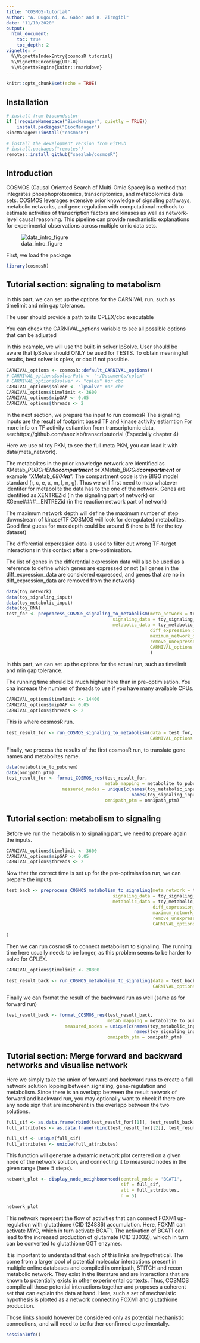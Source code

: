 ```yaml
---
title: "COSMOS-tutorial"
author: "A. Dugourd, A. Gabor and K. Zirngibl"
date: "11/10/2020"
output:
  html_document: 
    toc: true
    toc_depth: 2
vignette: >
  %\VignetteIndexEntry{cosmosR tutorial}
  %\VignetteEncoding{UTF-8}
  %\VignetteEngine{knitr::rmarkdown}
---
```

  
```r
knitr::opts_chunk$set(echo = TRUE)
```

## Installation
```r
# install from bioconductor
if (!requireNamespace("BiocManager", quietly = TRUE))
    install.packages("BiocManager")
BiocManager::install("cosmosR")

# install the development version from GitHub
# install.packages("remotes")
remotes::install_github("saezlab/cosmosR")
```

## Introduction

COSMOS (Causal Oriented Search of Multi-Omic Space) is a method that integrates phosphoproteomics, transcriptomics, and metabolomics data sets. COSMOS leverages extensive prior knowledge of signaling pathways, metabolic networks, and gene regulation with computational methods to estimate activities of transcription factors and kinases as well as network-level causal reasoning. This pipeline can provide mechanistic explanations for experimental observations across multiple omic data sets.

![data_intro_figure](../inst/figures/intro_data.png)

First, we load the package

```r
library(cosmosR)
```

## Tutorial section: signaling to metabolism

In this part, we can set up the options for the CARNIVAL run, such as timelimit and min gap tolerance.

The user should provide a path to its CPLEX/cbc executable

You can check the CARNIVAL_options variable to see all possible options that can be adjusted

In this example, we will use the built-in solver lpSolve. User should be aware that lpSolve should ONLY be used for TESTS. To obtain meaningful results, best solver is cplex, or cbc if not possible.

```r
CARNIVAL_options <- cosmosR::default_CARNIVAL_options()
# CARNIVAL_options$solverPath <- "~/Documents/cplex"
# CARNIVAL_options$solver <- "cplex" #or cbc
CARNIVAL_options$solver <- "lpSolve" #or cbc
CARNIVAL_options$timelimit <- 3600
CARNIVAL_options$mipGAP <- 0.05
CARNIVAL_options$threads <- 2
```

In the next section, we prepare the input to run cosmosR
The signaling inputs are the result of footprint based TF and kinase activity estiamtion
For more info on TF activity estiamtion from transcriptomic data, see:https://github.com/saezlab/transcriptutorial (Especially chapter 4)

Here we use of toy PKN, to see the full meta PKN, you can load it with data(meta_network).

The metabolites in the prior knowledge network are identified as XMetab__PUBCHEMid___compartment____ or XMetab__BIGGid___compartment____
or example “XMetab__6804___m____”. The compartment code is the BIGG model standard (r, c, e, x, m, l, n, g). 
Thus we will first need to map whatever identifer for metabolite the data has to the one of the network.
Genes are identified as XENTREZid (in the signaling part of network) or XGene####__ENTREZid (in the reaction network part of network)

The maximum network depth will define the maximum number of step downstream of kinase/TF COSMOS will look for deregulated metabolites. Good first guess for max depth could be around 6 (here is 15 for the toy dataset)

The differential experession data is used to filter out wrong TF-target interactions in this context after a pre-optimisation.

The list of genes in the differential expression data will also be used as a reference to define which genes are expressed or not (all genes in the diff_expression_data are considered expressed, and genes that are no in diff_expression_data are removed from the network)

```r
data(toy_network)
data(toy_signaling_input)
data(toy_metabolic_input)
data(toy_RNA)
test_for <- preprocess_COSMOS_signaling_to_metabolism(meta_network = toy_network,
                                        signaling_data = toy_signaling_input,
                                        metabolic_data = toy_metabolic_input,
                                                      diff_expression_data = toy_RNA,
                                                      maximum_network_depth = 15,
                                                      remove_unexpressed_nodes = TRUE,
                                                      CARNIVAL_options = CARNIVAL_options
                                                      )
```

In this part, we can set up the options for the actual run, such as timelimit and min gap tolerance.

The running time should be much higher here than in pre-optimisation. You cna increase the number of threads to use if you have many available CPUs.

```r
CARNIVAL_options$timelimit <- 14400
CARNIVAL_options$mipGAP <- 0.05
CARNIVAL_options$threads <- 2
```

This is where cosmosR run.

```r
test_result_for <- run_COSMOS_signaling_to_metabolism(data = test_for,
                                                      CARNIVAL_options = CARNIVAL_options)
```

Finally, we process the results of the first cosmosR run, to translate gene names and metabolites name.

```r
data(metabolite_to_pubchem)
data(omnipath_ptm)
test_result_for <- format_COSMOS_res(test_result_for,
                                     metab_mapping = metabolite_to_pubchem,
                     measured_nodes = unique(c(names(toy_metabolic_input),
                                               names(toy_signaling_input))),
                                     omnipath_ptm = omnipath_ptm)
```

## Tutorial section: metabolism to signaling 

Before we run the metabolism to signaling part, we need to prepare again the inputs. 
```r
CARNIVAL_options$timelimit <- 3600
CARNIVAL_options$mipGAP <- 0.05
CARNIVAL_options$threads <- 2
```

Now that the correct time is set up for the pre-optimisation run, we can prepare the inputs.

```r
test_back <- preprocess_COSMOS_metabolism_to_signaling(meta_network = toy_network,
                                        signaling_data = toy_signaling_input,
                                        metabolic_data = toy_metabolic_input,
                                                       diff_expression_data = toy_RNA,
                                                       maximum_network_depth = 15,
                                                       remove_unexpressed_nodes = FALSE,
                                                       CARNIVAL_options = CARNIVAL_options
                                                       
)

```

Then we can run cosmosR to connect metabolism to signaling. The running time here usually needs to be longer, as this problem seems to be harder to solve for CPLEX.

```r
CARNIVAL_options$timelimit <- 28800

test_result_back <- run_COSMOS_metabolism_to_signaling(data = test_back,
                                                       CARNIVAL_options = CARNIVAL_options)
```

Finally we can format the result of the backward run as well (same as for forward run)

```r
test_result_back <- format_COSMOS_res(test_result_back,
                                      metab_mapping = metabolite_to_pubchem,
                      measured_nodes = unique(c(names(toy_metabolic_input),
                                                names(toy_signaling_input))),
                                      omnipath_ptm = omnipath_ptm)

```

## Tutorial section: Merge forward and backward networks and visualise network

Here we simply take the union of forward and backward runs to create a full network solution lopping between signaling, gene-regulation and metabolism. Since there is an overlapp between the result network of forward and backward run, you may optionally want  to check if there are any node sign that are incoherent in the overlapp between the two solutions.

```r
full_sif <- as.data.frame(rbind(test_result_for[[1]], test_result_back[[1]]))
full_attributes <- as.data.frame(rbind(test_result_for[[2]], test_result_back[[2]]))

full_sif <- unique(full_sif)
full_attributes <- unique(full_attributes)
```

This function will generate a dynamic network plot centered on a given node of the network solution, and connecting it to measured nodes in the given range (here 5 steps).

```r
network_plot <- display_node_neighboorhood(central_node = 'BCAT1', 
                                           sif = full_sif, 
                                           att = full_attributes, 
                                           n = 5)

network_plot
```
This network represent the flow of activities that can connect FOXM1 up-regulation with glutathione (CID 124886)
accumulation. Here, FOXM1 can activate MYC, which in turn activate BCAT1. The activation of BCAT1 can lead 
to the increased production of glutamate (CID 33032), whioch in turn can be converted to glutathione GGT enzymes.

It is important to understand that each of this links are hypothetical. The come from a larger pool of 
potential molecular interactions present in multiple online databases and compiled in omnipath, STITCH 
and recon metabolic network. They exist in the literature and are interactions that are known to
potentially exists in other experimental contexts. Thus, COSMOS compile all those potential interactions 
together and proposes a coherent set that can explain the data at hand. Here, such a set of mechanistic hypothesis
is plotted as a network connecting FOXM1 and glutathione production.

Those links should however be considered only as potential mechanistic connections, and will need to be further 
confirmed experimentally.
```r
sessionInfo()
```
